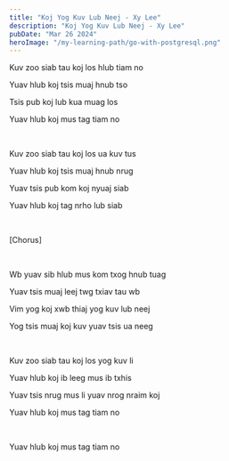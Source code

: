 ```yaml
---
title: "Koj Yog Kuv Lub Neej - Xy Lee"
description: "Koj Yog Kuv Lub Neej - Xy Lee"
pubDate: "Mar 26 2024"
heroImage: "/my-learning-path/go-with-postgresql.png"
---
```


Kuv zoo siab tau koj los hlub tiam no

Yuav hlub koj tsis muaj hnub tso

Tsis pub koj lub kua muag los

Yuav hlub koj mus tag tiam no

<br />

Kuv zoo siab tau koj los ua kuv tus

Yuav hlub koj tsis muaj hnub nrug

Yuav tsis pub kom koj nyuaj siab

Yuav hlub koj tag nrho lub siab

<br />

[Chorus]

<br />

Wb yuav sib hlub mus kom txog hnub tuag

Yuav tsis muaj leej twg txiav tau wb

Vim yog koj xwb thiaj yog kuv lub neej

Yog tsis muaj koj kuv yuav tsis ua neeg

<br />

Kuv zoo siab tau koj los yog kuv li

Yuav hlub koj ib leeg mus ib txhis

Yuav tsis nrug mus li yuav nrog nraim koj

Yuav hlub koj mus tag tiam no

<br />

Yuav hlub koj mus tag tiam no
